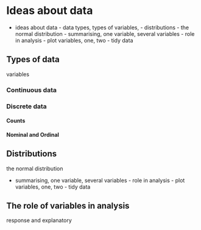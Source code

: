 # Ideas about data

-   ideas about data - data types, types of variables, - distributions - the normal distribution - summarising, one variable, several variables - role in analysis - plot variables, one, two - tidy data


## Types of data

variables

### Continuous data

### Discrete data

#### Counts

#### Nominal and Ordinal

## Distributions

the normal distribution

-   summarising, one variable, several variables - role in analysis - plot variables, one, two - tidy data

## The role of variables in analysis

response and explanatory
